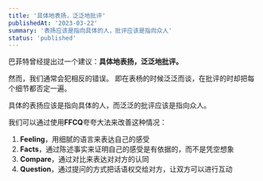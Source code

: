 ```yaml
---
title: '具体地表扬，泛泛地批评'
publishedAt: '2023-03-22'
summary: '表扬应该是指向具体的人，批评应该是指向众人'
status: 'published'
---
```

巴菲特曾经提出过一个建议：**具体地表扬，泛泛地批评。**

然而，我们通常会犯相反的错误。
即在表杨的时候泛泛而谈，在批评的时却把每个细节都否定一遍。

具体的表扬应该是指向具体的人，而泛泛的批评应该是指向众人。

我们可以通过使用**FFCQ**夸夸大法来改善这种情况：

1. **Feeling**，用细腻的语言来表达自己的感受
2. **Facts**，通过陈述事实来证明自己的感受是有依据的，而不是凭空想象
3. **Compare**，通过对比来表达对对方的认同
4. **Question**，通过提问的方式把话语权交给对方，让双方可以进行互动